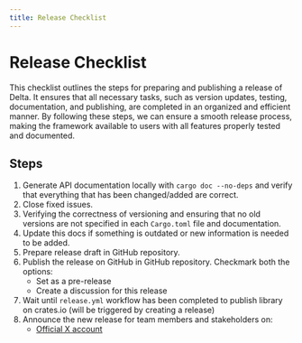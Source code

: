 ```yaml
---
title: Release Checklist
---
```


# Release Checklist

This checklist outlines the steps for preparing and publishing a release of
Delta. It ensures that all necessary tasks, such as version updates, testing,
documentation, and publishing, are completed in an organized and efficient
manner. By following these steps, we can ensure a smooth release process, making
the framework available to users with all features properly tested and
documented.

## Steps

1. Generate API documentation locally with `cargo doc --no-deps` and verify that
   everything that has been changed/added are correct.
2. Close fixed issues.
3. Verifying the correctness of versioning and ensuring that no old versions are
   not specified in each `Cargo.toml` file and documentation.
4. Update this docs if something is outdated or new information is needed to be
   added.
5. Prepare release draft in GitHub repository.
6. Publish the release on GitHub in GitHub repository. Checkmark both the
   options:
   - Set as a pre-release
   - Create a discussion for this release
7. Wait until `release.yml` workflow has been completed to publish library on
   crates.io (will be triggered by creating a release)
8. Announce the new release for team members and stakeholders on:
   - [Official X account](https://x.com/deltaml_org)
